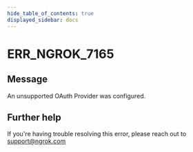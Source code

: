 ```yaml
---
hide_table_of_contents: true
displayed_sidebar: docs
---
```



# ERR_NGROK_7165

## Message

An unsupported OAuth Provider was configured.

<ErrorDetails error="err_ngrok_7165" />

## Further help

If you're having trouble resolving this error, please reach out to [support@ngrok.com](mailto:support@ngrok.com?subject=Help%20with%20ERR_NGROK_7165)
